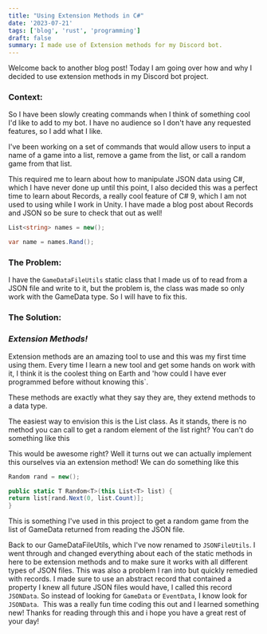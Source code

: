 ```yaml
---
title: "Using Extension Methods in C#"
date: '2023-07-21'
tags: ['blog', 'rust', 'programming']
draft: false
summary: I made use of Extension methods for my Discord bot.
---
```


Welcome back to another blog post! Today I am going over how and why I decided to use extension methods in my Discord bot project.

### **Context:**

So I have been slowly creating commands when I think of something cool I'd like to add to my bot. I have no audience so I don't have any requested features, so I add what I like.

I've been working on a set of commands that would allow users to input a name of a game into a list, remove a game from the list, or call a random game from that list.

This required me to learn about how to manipulate JSON data using C#, which I have never done up until this point, I also decided this was a perfect time to learn about Records, a really cool feature of C# 9, which I am not used to using while I work in Unity. I have made a blog post about Records and JSON so be sure to check that out as well!

```csharp
List<string> names = new();

var name = names.Rand();
```

### **The Problem:**

I have the `GameDataFileUtils` static class that I made us of to read from a JSON file and write to it, but the problem is, the class was made so only work with the GameData type. So I will have to fix this.

### **The Solution:**

### ***Extension Methods!***

Extension methods are an amazing tool to use and this was my first time using them. Every time I learn a new tool and get some hands on work with it, I think it is the coolest thing on Earth and 'how could I have ever programmed before without knowing this`.

These methods are exactly what they say they are, they extend methods to a data type.

The easiest way to envision this is the List class. As it stands, there is no method you can call to get a random element of the list right? You can't do something like this

This would be awesome right? Well it turns out we can actually implement this ourselves via an extension method! We can do something like this

```csharp
Random rand = new();

public static T Random<T>(this List<T> list) {
return list[rand.Next(0, list.Count)];
}
```

This is something I've used in this project to get a random game from the list of GameData returned from reading the JSON file.

Back to our GameDataFileUtils, which I've now renamed to `JSONFileUtils`. I went through and changed everything about each of the static methods in here to be extension methods and to make sure it works with all different types of JSON files. This was also a problem I ran into but quickly remedied with records. I made sure to use an abstract record that contained a property I knew all future JSON files would have, I called this record `JSONData`. So instead of looking for `GameData` or `EventData`, I know look for `JSONData`.
‍
This was a really fun time coding this out and I learned something new! Thanks for reading through this and i hope you have a great rest of your day!
